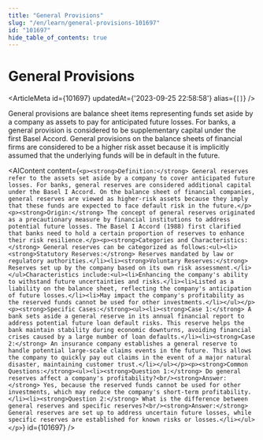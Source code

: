```yaml
---
title: "General Provisions"
slug: "/en/learn/general-provisions-101697"
id: "101697"
hide_table_of_contents: true
---
```



# General Provisions

<ArticleMeta id={101697} updatedAt={'2023-09-25 22:58:58'} alias={`[]`} />
<div className='border-solid border-b border-t-0 my-4 border-[var(--ifm-color-gray-300)]' />

General provisions are balance sheet items representing funds set aside by a company as assets to pay for anticipated future losses. For banks, a general provision is considered to be supplementary capital under the first Basel Accord. General provisions on the balance sheets of financial firms are considered to be a higher risk asset because it is implicitly assumed that the underlying funds will be in default in the future.

<AIContent content={`<p><strong>Definition:</strong> General reserves refer to the assets set aside by a company to cover anticipated future losses. For banks, general reserves are considered additional capital under the Basel I Accord. On the balance sheet of financial companies, general reserves are viewed as higher-risk assets because they imply that these funds are expected to face default risk in the future.</p><p><strong>Origin:</strong> The concept of general reserves originated as a precautionary measure by financial institutions to address potential future losses. The Basel I Accord (1988) first clarified that banks need to hold a certain proportion of reserves to enhance their risk resilience.</p><p><strong>Categories and Characteristics:</strong> General reserves can be categorized as follows:<ul><li><strong>Statutory Reserves:</strong> Reserves mandated by law or regulatory authorities.</li><li><strong>Voluntary Reserves:</strong> Reserves set up by the company based on its own risk assessment.</li></ul>Characteristics include:<ul><li>Enhancing the company's ability to withstand future uncertainties and risks.</li><li>Listed as a liability on the balance sheet, reflecting the company's anticipation of future losses.</li><li>May impact the company's profitability as the reserved funds cannot be used for other investments.</li></ul></p><p><strong>Specific Cases:</strong><ul><li><strong>Case 1:</strong> A bank sets aside a general reserve in its annual financial report to address potential future loan default risks. This reserve helps the bank maintain stability during economic downturns, avoiding financial crises caused by a large number of loan defaults.</li><li><strong>Case 2:</strong> An insurance company establishes a general reserve to handle potential large-scale claims events in the future. This allows the company to quickly pay out claims in the event of a major natural disaster, maintaining customer trust.</li></ul></p><p><strong>Common Questions:</strong><ul><li><strong>Question 1:</strong> Do general reserves affect a company's profitability?<br/><strong>Answer:</strong> Yes, because the reserved funds cannot be used for other investments, which may reduce the company's short-term profitability.</li><li><strong>Question 2:</strong> What is the difference between general reserves and specific reserves?<br/><strong>Answer:</strong> General reserves are set up to address uncertain future losses, while specific reserves are established for known risks or losses.</li></ul></p>`} id={101697} />
